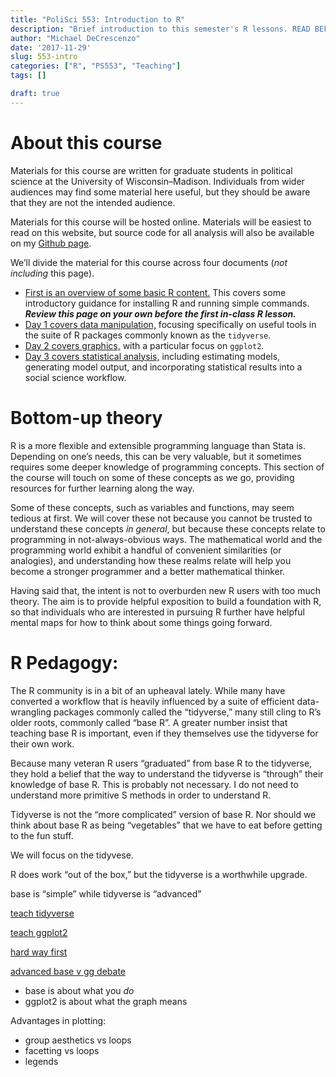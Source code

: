 ```yaml
---
title: "PoliSci 553: Introduction to R"
description: "Brief introduction to this semester's R lessons. READ BEFORE CLASS."
author: "Michael DeCrescenzo"
date: '2017-11-29'
slug: 553-intro
categories: ["R", "PS553", "Teaching"]
tags: []

draft: true
---
```



# About this course

Materials for this course are written for graduate students in political science at the University of Wisconsin--Madison. Individuals from wider audiences may find some material here useful, but they should be aware that they are not the intended audience. 

Materials for this course will be hosted online. Materials will be easiest to read on this website, but source code for all analysis will also be available on my [Github page](https://www.github.com/mikedecr).

We'll divide the material for this course across four documents (*not including* this page). 

- [First is an overview of some basic R content.](ps-553-day0-basics) This covers some introductory guidance for installing R and running simple commands. ***Review this page on your own before the first in-class R lesson.*** 
- [Day 1 covers data manipulation,](ps-553/ps-553-data) focusing specifically on useful tools in the suite of R packages commonly known as the `tidyverse`.
- [Day 2 covers graphics,](ps-553/ps-553-graphics) with a particular focus on `ggplot2`.
- [Day 3 covers statistical analysis,](ps-553/ps-553-analysis) including estimating models, generating model output, and incorporating statistical results into a social science workflow.





# Bottom-up theory

R is a more flexible and extensible programming language than Stata is. Depending on one's needs, this can be very valuable, but it sometimes requires some deeper knowledge of programming concepts. This section of the course will touch on some of these concepts as we go, providing resources for further learning along the way.

Some of these concepts, such as variables and functions, may seem tedious at first. We will cover these not because you cannot be trusted to understand these concepts *in general*, but because these concepts relate to programming in not-always-obvious ways. The mathematical world and the programming world exhibit a handful of convenient similarities (or analogies), and understanding how these realms relate will help you become a stronger programmer and a better mathematical thinker.

Having said that, the intent is not to overburden new R users with too much theory. The aim is to provide helpful exposition to build a foundation with R, so that individuals who are interested in pursuing R further have helpful mental maps for how to think about some things going forward.




# R Pedagogy: 

The R community is in a bit of an upheaval lately. While many have converted a workflow that is heavily influenced by a suite of efficient data-wrangling packages commonly called the "tidyverse," many still cling to R's older roots, commonly called "base R". A greater number insist that teaching base R is important, even if they themselves use the tidyverse for their own work. 


Because many veteran R users "graduated" from base R to the tidyverse, they hold a belief that the way to understand the tidyverse is "through" their knowledge of base R. This is probably not necessary. I do not need to understand more primitive S methods in order to understand R. 

Tidyverse is not the "more complicated" version of base R. Nor should we think about base R as being "vegetables" that we have to eat before getting to the fun stuff.



We will focus on the tidyvese.

R does work "out of the box," but the tidyverse is a worthwhile upgrade.



base is "simple" while tidyverse is "advanced"

[teach tidyverse](http://varianceexplained.org/r/teach-tidyverse/)

[teach ggplot2](http://varianceexplained.org/r/teach_ggplot2_to_beginners/)

[hard way first](http://varianceexplained.org/r/teach-hard-way/)

[advanced base v gg debate](http://varianceexplained.org/r/why-I-use-ggplot2/)

- base is about what you *do*
- ggplot2 is about what the graph means

Advantages in plotting:

- group aesthetics vs loops
- facetting vs loops
- legends



